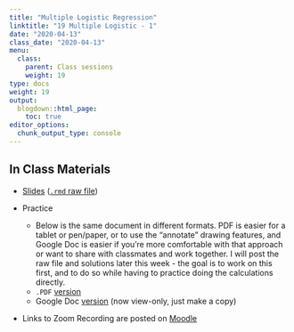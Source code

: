 ```yaml
---
title: "Multiple Logistic Regression"
linktitle: "19 Multiple Logistic - 1"
date: "2020-04-13"
class_date: "2020-04-13"
menu:
  class:
    parent: Class sessions
    weight: 19
type: docs
weight: 19
output:
  blogdown::html_page:
    toc: true
editor_options: 
  chunk_output_type: console
---
```


## In Class Materials

- [Slides](https://sds291.netlify.com/19/19-slides.html) ([`.rmd` raw file](https://sds291.netlify.com/19/19-slides.rmd))

- Practice 
    - Below is the same document in different formats. PDF is easier for a tablet or pen/paper, or to use the "annotate" drawing features, and Google Doc is easier if you're more comfortable with that approach or want to share with classmates and work together. I will post the raw file and solutions later this week - the goal is to work on this first, and to do so while having to practice doing the calculations directly.
    - `.PDF` [version](https://sds291.netlify.com/17/17-class-exercise.pdf) 
    - Google Doc [version](https://drive.google.com/file/d/1YBCAhzkmgJZUwe7uw8aQG8TeHMtGaRK4/view?usp=sharing) (now view-only, just make a copy)

- Links to Zoom Recording are posted on [Moodle](https://moodle.smith.edu/user/index.php?contextid=814530)